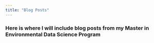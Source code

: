 ```yaml
---
title: "Blog Posts"
---
```


### **Here is where I will include blog posts from my Master in Environmental Data Science Program**
